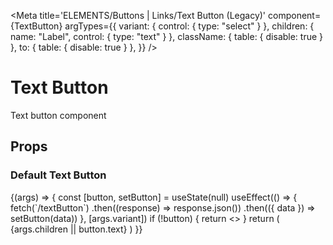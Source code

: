 
<Meta
  title='ELEMENTS/Buttons | Links/Text Button (Legacy)'
  component={TextButton}
  argTypes={{
    variant: { control: { type: "select" } },
    children: { name: "Label", control: { type: "text" } },
    className: { table: { disable: true } },
    to: { table: { disable: true } },
  }}
/>

# Text Button

Text button component

## Props

<Props of={TextButton} />

### Default Text Button

<Preview>
  <Story name='Text Button (Legacy)'>
    {(args) => {
      const [button, setButton] = useState(null)
      useEffect(() => {
        fetch(`/textButton`)
          .then((response) => response.json())
          .then(({ data }) => setButton(data))
      }, [args.variant])
      if (!button) {
        return <></>
      }
      return (
        <TextButton variant={args.variant} disabled={args.disabled}>
          {args.children || button.text}
        </TextButton>
      )
    }}
  </Story>
</Preview>
